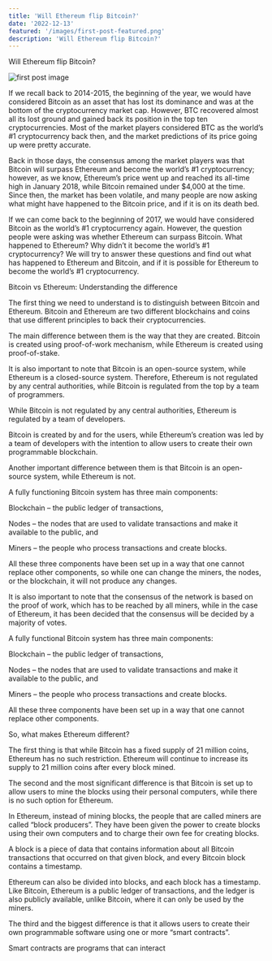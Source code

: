 ```yaml
---
title: 'Will Ethereum flip Bitcoin?'
date: '2022-12-13'
featured: '/images/first-post-featured.png'
description: 'Will Ethereum flip Bitcoin?'
---
```


Will Ethereum flip Bitcoin?

![first post image](/images/first-post-content.png)

If we recall back to 2014-2015, the beginning of the year, we would have considered Bitcoin as an asset that has lost its dominance and was at the bottom of the cryptocurrency market cap. However, BTC recovered almost all its lost ground and gained back its position in the top ten cryptocurrencies. Most of the market players considered BTC as the world’s #1 cryptocurrency back then, and the market predictions of its price going up were pretty accurate.

Back in those days, the consensus among the market players was that Bitcoin will surpass Ethereum and become the world’s #1 cryptocurrency; however, as we know, Ethereum’s price went up and reached its all-time high in January 2018, while Bitcoin remained under $4,000 at the time. Since then, the market has been volatile, and many people are now asking what might have happened to the Bitcoin price, and if it is on its death bed.



If we can come back to the beginning of 2017, we would have considered Bitcoin as the world’s #1 cryptocurrency again. However, the question people were asking was whether Ethereum can surpass Bitcoin. What happened to Ethereum? Why didn’t it become the world’s #1 cryptocurrency? We will try to answer these questions and find out what has happened to Ethereum and Bitcoin, and if it is possible for Ethereum to become the world’s #1 cryptocurrency.

Bitcoin vs Ethereum: Understanding the difference

The first thing we need to understand is to distinguish between Bitcoin and Ethereum. Bitcoin and Ethereum are two different blockchains and coins that use different principles to back their cryptocurrencies.

The main difference between them is the way that they are created. Bitcoin is created using proof-of-work mechanism, while Ethereum is created using proof-of-stake.

It is also important to note that Bitcoin is an open-source system, while Ethereum is a closed-source system. Therefore, Ethereum is not regulated by any central authorities, while Bitcoin is regulated from the top by a team of programmers.

While Bitcoin is not regulated by any central authorities, Ethereum is regulated by a team of developers.

Bitcoin is created by and for the users, while Ethereum’s creation was led by a team of developers with the intention to allow users to create their own programmable blockchain.

Another important difference between them is that Bitcoin is an open-source system, while Ethereum is not.

A fully functioning Bitcoin system has three main components:

Blockchain – the public ledger of transactions,

Nodes – the nodes that are used to validate transactions and make it available to the public, and

Miners – the people who process transactions and create blocks.

All these three components have been set up in a way that one cannot replace other components, so while one can change the miners, the nodes, or the blockchain, it will not produce any changes.

It is also important to note that the consensus of the network is based on the proof of work, which has to be reached by all miners, while in the case of Ethereum, it has been decided that the consensus will be decided by a majority of votes.

A fully functional Bitcoin system has three main components:

Blockchain – the public ledger of transactions,

Nodes – the nodes that are used to validate transactions and make it available to the public, and

Miners – the people who process transactions and create blocks.

All these three components have been set up in a way that one cannot replace other components.

So, what makes Ethereum different?

The first thing is that while Bitcoin has a fixed supply of 21 million coins, Ethereum has no such restriction. Ethereum will continue to increase its supply to 21 million coins after every block mined.

The second and the most significant difference is that Bitcoin is set up to allow users to mine the blocks using their personal computers, while there is no such option for Ethereum.

In Ethereum, instead of mining blocks, the people that are called miners are called “block producers”. They have been given the power to create blocks using their own computers and to charge their own fee for creating blocks.

A block is a piece of data that contains information about all Bitcoin transactions that occurred on that given block, and every Bitcoin block contains a timestamp.

Ethereum can also be divided into blocks, and each block has a timestamp. Like Bitcoin, Ethereum is a public ledger of transactions, and the ledger is also publicly available, unlike Bitcoin, where it can only be used by the miners.

The third and the biggest difference is that it allows users to create their own programmable software using one or more “smart contracts”.

Smart contracts are programs that can interact
